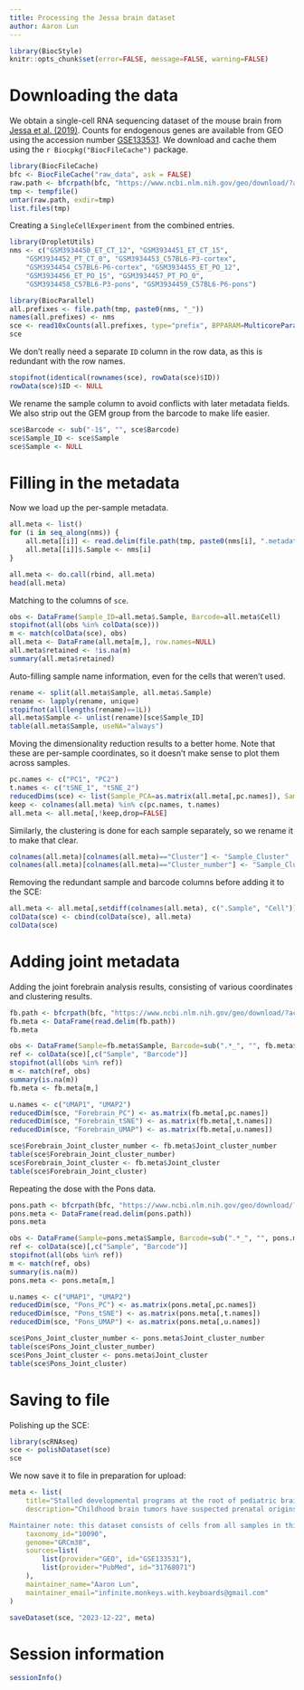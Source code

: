 ```yaml
---
title: Processing the Jessa brain dataset
author: Aaron Lun
---
```


```r
library(BiocStyle)
knitr::opts_chunk$set(error=FALSE, message=FALSE, warning=FALSE)
```

# Downloading the data

We obtain a single-cell RNA sequencing dataset of the mouse brain from [Jessa et al. (2019)](https://doi.org/10.1038/s41588-019-0531-7).
Counts for endogenous genes are available from GEO using the accession number [GSE133531](https://www.ncbi.nlm.nih.gov/geo/query/acc.cgi?acc=GSE133531).
We download and cache them using the `r Biocpkg("BiocFileCache")` package.

```r
library(BiocFileCache)
bfc <- BiocFileCache("raw_data", ask = FALSE)
raw.path <- bfcrpath(bfc, "https://www.ncbi.nlm.nih.gov/geo/download/?acc=GSE133531&format=file")
tmp <- tempfile()
untar(raw.path, exdir=tmp)
list.files(tmp)
```

Creating a `SingleCellExperiment` from the combined entries.

```r
library(DropletUtils)
nms <- c("GSM3934450_ET_CT_12", "GSM3934451_ET_CT_15",
    "GSM3934452_PT_CT_0", "GSM3934453_C57BL6-P3-cortex",
    "GSM3934454_C57BL6-P6-cortex", "GSM3934455_ET_PO_12",
    "GSM3934456_ET_PO_15", "GSM3934457_PT_PO_0",
    "GSM3934458_C57BL6-P3-pons", "GSM3934459_C57BL6-P6-pons")

library(BiocParallel)
all.prefixes <- file.path(tmp, paste0(nms, "_"))
names(all.prefixes) <- nms
sce <- read10xCounts(all.prefixes, type="prefix", BPPARAM=MulticoreParam())
sce
```

We don't really need a separate `ID` column in the row data, as this is redundant with the row names.

```r
stopifnot(identical(rownames(sce), rowData(sce)$ID))
rowData(sce)$ID <- NULL
```

We rename the sample column to avoid conflicts with later metadata fields.
We also strip out the GEM group from the barcode to make life easier.

```r
sce$Barcode <- sub("-1$", "", sce$Barcode)
sce$Sample_ID <- sce$Sample
sce$Sample <- NULL
```

# Filling in the metadata

Now we load up the per-sample metadata.

```r
all.meta <- list()
for (i in seq_along(nms)) {
    all.meta[[i]] <- read.delim(file.path(tmp, paste0(nms[i], ".metadata.tsv.gz")))
    all.meta[[i]]$.Sample <- nms[i]
}

all.meta <- do.call(rbind, all.meta)
head(all.meta)
```

Matching to the columns of `sce`.

```r
obs <- DataFrame(Sample_ID=all.meta$.Sample, Barcode=all.meta$Cell)
stopifnot(all(obs %in% colData(sce)))
m <- match(colData(sce), obs)
all.meta <- DataFrame(all.meta[m,], row.names=NULL)
all.meta$retained <- !is.na(m)
summary(all.meta$retained)
```

Auto-filling sample name information, even for the cells that weren't used.

```r
rename <- split(all.meta$Sample, all.meta$.Sample)
rename <- lapply(rename, unique)
stopifnot(all(lengths(rename)==1L))
all.meta$Sample <- unlist(rename)[sce$Sample_ID]
table(all.meta$Sample, useNA="always")
```

Moving the dimensionality reduction results to a better home.
Note that these are per-sample coordinates, so it doesn't make sense to plot them across samples.

```r
pc.names <- c("PC1", "PC2")
t.names <- c("tSNE_1", "tSNE_2")
reducedDims(sce) <- list(Sample_PCA=as.matrix(all.meta[,pc.names]), Sample_TSNE=as.matrix(all.meta[,t.names]))
keep <- colnames(all.meta) %in% c(pc.names, t.names)
all.meta <- all.meta[,!keep,drop=FALSE]
```

Similarly, the clustering is done for each sample separately, so we rename it to make that clear.

```r
colnames(all.meta)[colnames(all.meta)=="Cluster"] <- "Sample_Cluster"
colnames(all.meta)[colnames(all.meta)=="Cluster_number"] <- "Sample_Cluster_number"
```

Removing the redundant sample and barcode columns before adding it to the SCE:

```r
all.meta <- all.meta[,setdiff(colnames(all.meta), c(".Sample", "Cell"))]
colData(sce) <- cbind(colData(sce), all.meta)
colData(sce)
```

# Adding joint metadata

Adding the joint forebrain analysis results, consisting of various coordinates and clustering results.

```r
fb.path <- bfcrpath(bfc, "https://www.ncbi.nlm.nih.gov/geo/download/?acc=GSE133531&format=file&file=GSE133531%5FForebrain%5Fjoin%2E2D%2Etsv%2Egz")
fb.meta <- DataFrame(read.delim(fb.path))
fb.meta

obs <- DataFrame(Sample=fb.meta$Sample, Barcode=sub(".*_", "", fb.meta$Cell))
ref <- colData(sce)[,c("Sample", "Barcode")]
stopifnot(all(obs %in% ref))
m <- match(ref, obs)
summary(is.na(m))
fb.meta <- fb.meta[m,]

u.names <- c("UMAP1", "UMAP2")
reducedDim(sce, "Forebrain_PC") <- as.matrix(fb.meta[,pc.names])
reducedDim(sce, "Forebrain_tSNE") <- as.matrix(fb.meta[,t.names])
reducedDim(sce, "Forebrain_UMAP") <- as.matrix(fb.meta[,u.names])

sce$Forebrain_Joint_cluster_number <- fb.meta$Joint_cluster_number
table(sce$Forebrain_Joint_cluster_number)
sce$Forebrain_Joint_cluster <- fb.meta$Joint_cluster
table(sce$Forebrain_Joint_cluster)
```

Repeating the dose with the Pons data.

```r
pons.path <- bfcrpath(bfc, "https://www.ncbi.nlm.nih.gov/geo/download/?acc=GSE133531&format=file&file=GSE133531%5FPons%5Fjoin%2E2D%2Etsv%2Egz")
pons.meta <- DataFrame(read.delim(pons.path))
pons.meta

obs <- DataFrame(Sample=pons.meta$Sample, Barcode=sub(".*_", "", pons.meta$Cell))
ref <- colData(sce)[,c("Sample", "Barcode")]
stopifnot(all(obs %in% ref))
m <- match(ref, obs)
summary(is.na(m))
pons.meta <- pons.meta[m,]

u.names <- c("UMAP1", "UMAP2")
reducedDim(sce, "Pons_PC") <- as.matrix(pons.meta[,pc.names])
reducedDim(sce, "Pons_tSNE") <- as.matrix(pons.meta[,t.names])
reducedDim(sce, "Pons_UMAP") <- as.matrix(pons.meta[,u.names])

sce$Pons_Joint_cluster_number <- pons.meta$Joint_cluster_number
table(sce$Pons_Joint_cluster_number)
sce$Pons_Joint_cluster <- pons.meta$Joint_cluster
table(sce$Pons_Joint_cluster)
```

# Saving to file

Polishing up the SCE:

```r
library(scRNAseq)
sce <- polishDataset(sce)
sce
```

We now save it to file in preparation for upload:

```r
meta <- list(
    title="Stalled developmental programs at the root of pediatric brain tumors",
    description="Childhood brain tumors have suspected prenatal origins. To identify vulnerable developmental states, we generated a single-cell transcriptome atlas of >65,000 cells from embryonal pons and forebrain, two major tumor locations. We derived signatures for 191 distinct cell populations and defined the regional cellular diversity and differentiation dynamics. Projection of bulk tumor transcriptomes onto this dataset shows that WNT medulloblastomas match the rhombic lip-derived mossy fiber neuronal lineage and embryonal tumors with multilayered rosettes fully recapitulate a neuronal lineage, while group 2a/b atypical teratoid/rhabdoid tumors may originate outside the neuroectoderm. Importantly, single-cell tumor profiles reveal highly defined cell hierarchies that mirror transcriptional programs of the corresponding normal lineages. Our findings identify impaired differentiation of specific neural progenitors as a common mechanism underlying these pediatric cancers and provide a rational framework for future modeling and therapeutic interventions.

Maintainer note: this dataset consists of cells from all samples in this study. Clustering annotations and reduced dimensions that have names prefixed with \"Sample_\" were presumably computed within each sample and should not be used in inter-sample comparisons.",
    taxonomy_id="10090",
    genome="GRCm38",
    sources=list(
        list(provider="GEO", id="GSE133531"),
        list(provider="PubMed", id="31768071")
    ),
    maintainer_name="Aaron Lun",
    maintainer_email="infinite.monkeys.with.keyboards@gmail.com"
)

saveDataset(sce, "2023-12-22", meta)
```

# Session information {-}

```r
sessionInfo()
```
